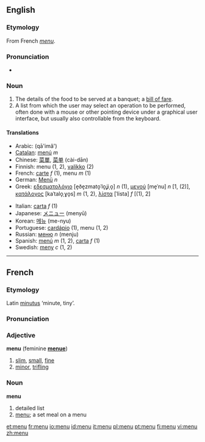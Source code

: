 {{see|menú}}
==English==

===Etymology===
From French ''[[menu#French|menu]]''.

===Pronunciation===
* {{IPA|/ˈmɛnju:/}}

===Noun===
{{en-noun}}

#The details of the food to be served at a banquet; a [[bill of fare]].
#A list from which the user may select an operation to be performed, often done with a mouse or other pointing device under a graphical user interface, but usually also controllable from the keyboard.

====Translations====
{{rfc-trans}}
{{top}}
*Arabic: {{ARchar|[[قائمة]]}} (qā'imâ')
*[[Catalan]]: [[menú]] ''m''
*Chinese: [[菜單]], [[菜单]] (cài-dān)
*Finnish: menu (1, 2), [[valikko]] (2)
*French: [[carte#French|carte]] ''f'' (1), menu ''m'' (1)
*German: [[Menü]] ''n''
*Greek: [[εδεσματολόγιο]] [e̞ðe̞zmato̞ˈlo̞ʝiˌo̞] ''n'' (1), [[μενού]] [me̞ˈnu] ''n'' [1, (2)], [[κατάλογος]] [kaˈtalo̞ˌɣo̞s] ''m'' (1, 2), [[λίστα]] [ˈlista] ''f'' [(1), 2]
{{mid}}
*Italian: [[carta#Italian|carta]] ''f'' (1)
*Japanese: [[メニュー]] (menyū)
*Korean: [[메뉴]] (me-nyu)
*Portuguese: [[cardápio]] (1), menu (1, 2)
*Russian: [[меню]] ''n'' (menju)
*Spanish: [[menú]] ''m'' (1, 2), [[carta]] ''f'' (1)
*Swedish: [[meny]] ''c'' (1, 2)
{{bottom}}

----

==French==

===Etymology===
Latin [[minutus]] ‘minute, tiny’.

===Pronunciation===
{{IPA|/məny/}}

===Adjective===
'''menu''' (feminine '''[[menue]]''')
# [[slim]], [[small]], [[fine]]
# [[minor]], [[trifling]]

===Noun===
'''menu'''
# detailed list
# [[menu#English|menu]]; a set meal on a menu

[[et:menu]]
[[fr:menu]]
[[io:menu]]
[[id:menu]]
[[it:menu]]
[[pl:menu]]
[[pt:menu]]
[[fi:menu]]
[[vi:menu]]
[[zh:menu]]